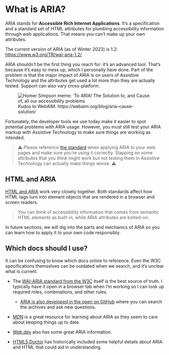 # What is ARIA?

ARIA stands for **Accessible Rich Internet Applications**. It’s a specification and a standard set of HTML attributes for plumbing accessibility information through web applications. That means you can’t make up your own attributes.

The current version of ARIA (as of Winter 2023) is 1.2: https://www.w3.org/TR/wai-aria-1.2/

ARIA shouldn’t be the first thing you reach for: it’s an advanced tool. That’s because it’s easy to mess up, which I personally have done. Part of the problem is that the major impact of ARIA is on users of Assistive Technology and the attributes get used a lot more than they are actually tested. Support can also vary cross-platform.

<figure className="text-center">
    <img alt="Homer Simpson meme: 'To ARIA! The Solution to, and Cause of, all our accessibility problems" src="/aria-toast.jpg" className="block mx-auto my-4" />
    <figcaption>Kudos to WebAIM: https://webaim.org/blog/aria-cause-solution/</figcaption>
</figure>

Fortunately, the developer tools we use today make it easier to spot potential problems with ARIA usage. However, you must still test your ARIA markup with Assistive Technology to make sure things are working as intended.

> ⚠️ Please reference [the standard](https://www.w3.org/TR/wai-aria-1.2/) when applying ARIA to your web pages and make sure you’re using it correctly. Slapping on some attributes that you _think_ might work but not testing them in Assistive Technology can actually make things worse. ⚠️

## HTML and ARIA

[HTML and ARIA](https://web.dev/learn/accessibility/aria-html) work very closely together. Both standards affect how HTML tags turn into element objects that are rendered in a browser and screen readers.

> You can think of accessibility information that comes from semantic HTML elements as built-in, while ARIA attributes are bolted-on.

In future sections, we will dig into the parts and mechanics of ARIA so you can learn how to apply it to your own code responsibly.

## Which docs should I use?

It can be confusing to know which docs online to reference. Even the W3C specifications themselves can be outdated when we search, and it’s unclear what is current.

- The [WAI-ARIA standard from the W3C](https://www.w3.org/TR/wai-aria-1.2/) itself is the best source of truth. I typically have it open in a browser tab when I’m working so I can look up required roles, combinations, and other rules.
    - [ARIA is also developed in the open on GitHub](https://github.com/w3c/aria) where you can search the archives and ask new questions.

- [MDN](https://developer.mozilla.org/en-US/docs/Web/Accessibility/ARIA) is a great resource for learning about ARIA as they seem to care about keeping things up to date.

- [Web.dev](https://web.dev/articles/semantics-aria?hl=en) also has some great ARIA information.

- [HTML5 Doctor](https://html5doctor.com/) has historically included some helpful details about ARIA and HTML that could aid in understanding.

